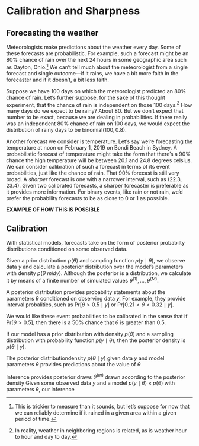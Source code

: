 # Calibration and Sharpness

## Forecasting the weather

Meteorologists make predictions about the weather every day.  Some of
these forecasts are probabilistic.  For example, such a forecast might
be an 80% chance of rain over the next 24 hours in some geographic
area such as Dayton, Ohio.^[This is trickier to measure than it
sounds, but let's suppose for now that we can reliably determine if it
rained in a given area within a given period of time.]  We can't tell
much about the meteorologist from a single forecast and single
outcome---if it rains, we have a bit more faith in the forecaster and
if it doesn't, a bit less faith.

Suppose we have 100 days on which the meteorologist predicted an 80%
chance of rain.  Let's further suppose, for the sake of this thought
experiment, that the chance of rain is independent on those 100
days.^[In reality, weather in neighboring regions is related, as is
weather hour to hour and day to day.]  How many days do we expect to
be rainy?  About 80.  But we don't expect that number to be exact,
because we are dealing in probabilities.  If there really was an
independent 80% chance of rain on 100 days, we would expect the
distribution of rainy days to be $\mbox{binomial}(100, 0.8)$.

Another forecast we consider is temperature.  Let's say we're
forecasting the temperature at noon on February 1, 2019 on Bondi Beach
in Sydney. A probabilistic forecast of temperature might take the form
that there's a 90% chance the high temperature will be between 20.1
and 24.8 degrees celsius.  We can consider calibration of such a
forecast in terms of its event probabilities, just like the chance of
rain.  That 90% forecast is still very broad.  A *sharper* forecast is
one with a narrower interval, such as $(22.3, 23.4)$.  Given two
calibrated forecasts, a sharper forecaster is preferable as it
provides more information.  For binary events, like rain or not rain,
we'd prefer the probability forecasts to be as close to 0 or 1 as
possible.

**EXAMPLE OF HOW THIS IS POSSIBLE**

## Calibration 

With statistical models, forecasts take on the form of posterior
probabilty distributions conditioned on some observed data.


Given a prior distribution $p(\theta)$ and sampling function $p(y \mid
\theta)$, we observe data $y$ and calculate a posterior distribution
over the model's parameters with density $p(\theta \ mid y)$.
Although the posterior is a distribution, we calculate it by means of
a finite number of simulated values $\theta^{(1)}, \ldots,
\theta^{(M)}$.

A posterior distribution provides probability statements about the
parameters $\theta$ conditioned on observing data $y$.  For example,
they provide interval probalities, such as $\mbox{Pr}[\theta > 0.5
\mid y]$ or $\mbox{Pr}[0.21 < \theta < 0.32 \mid y]$.

We would like these event probabilities to be calibrated in the sense
that if $\mbox{Pr}[\theta > 0.5]$, then there is a 50% chance that
$\theta$ is greater than 0.5.

If our model has a prior
distribution with density $p(\theta)$ and a sampling distribution with
probability function $p(y \mid \theta)$, then the posterior density is
$p(\theta \mid y)$.  

The posterior distributiondensity $p(\theta \mid y)$ given data $y$ and model
parameters $\theta$ provides predictions about the value of $\theta$ 


Inference provides posterior draws $\theta^{(m)}$ drawn according to the posterior density 
Given some observed data $y$ and a model $p(y \mid \theta) \times
p(\theta)$ with parameters $\theta$, our inference